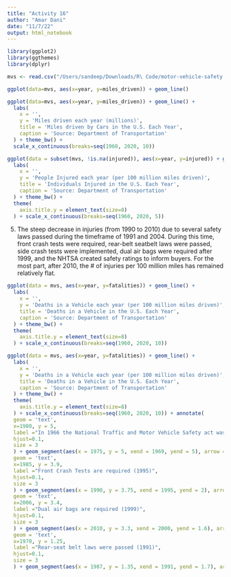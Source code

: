 ```yaml
---
title: "Activity 16"
author: "Amar Dani"
date: "11/7/22"
output: html_notebook
---
```

```r
library(ggplot2)
library(ggthemes)
library(dplyr)
```
```r
mvs <- read.csv("/Users/sandeep/Downloads/R\ Code/motor-vehicle-safety.csv")
```
```r
ggplot(data=mvs, aes(x=year, y=miles_driven)) + geom_line()
```
```r
ggplot(data=mvs, aes(x=year, y=miles_driven)) + geom_line() + 
  labs(
    x = '',
    y = 'Miles driven each year (millions)',
    title = 'Miles driven by Cars in the U.S. Each Year',
    caption = 'Source: Department of Transportation'
  ) + theme_bw() + 
  scale_x_continuous(breaks=seq(1960, 2020, 10))
```
```r
ggplot(data = subset(mvs, !is.na(injured)), aes(x=year, y=injured)) + geom_line() + 
  labs(
    x = '',
    y = 'People Injured each year (per 100 million miles driven)',
    title = 'Individuals Injured in the U.S. Each Year',
    caption = 'Source: Department of Transportation'
  ) + theme_bw() + 
  theme(
    axis.title.y = element_text(size=8)
  ) + scale_x_continuous(breaks=seq(1960, 2020, 5))
```
5. The steep decrease in injuries (from 1990 to 2010) due to several safety laws passed during the timeframe of 1991 and 2004. During this time, front crash tests were required, rear-belt seatbelt laws were passed, side crash tests were implemented, dual air bags were required after 1999, and the NHTSA created safety ratings to inform buyers. For the most part, after 2010, the # of injuries per 100 million miles has remained relatively flat.
```r
ggplot(data = mvs, aes(x=year, y=fatalities)) + geom_line() + 
  labs(
    x = '',
    y = 'Deaths in a Vehicle each year (per 100 million miles driven)',
    title = 'Deaths in a Vehicle in the U.S. Each Year',
    caption = 'Source: Department of Transportation'
  ) + theme_bw() + 
  theme(
    axis.title.y = element_text(size=8)
  ) + scale_x_continuous(breaks=seq(1960, 2020, 10))
```
```r
ggplot(data = mvs, aes(x=year, y=fatalities)) + geom_line() + 
  labs(
    x = '',
    y = 'Deaths in a Vehicle each year (per 100 million miles driven)',
    title = 'Deaths in a Vehicle in the U.S. Each Year',
    caption = 'Source: Department of Transportation'
  ) + theme_bw() + 
  theme(
    axis.title.y = element_text(size=8)
  ) + scale_x_continuous(breaks=seq(1960, 2020, 10)) + annotate(
  geom = 'text',
  x=1980, y = 5,
  label ="In 1966 the National Traffic and Motor Vehicle Safety act was passed. \n One of the laws required the front seats have a two-point seatbelt in 1968.",
  hjust=0.1,
  size = 3
  ) + geom_segment(aes(x = 1975, y = 5, xend = 1969, yend = 5), arrow = arrow(length = unit(0.25, "cm"))) + annotate(
  geom = 'text',
  x=1985, y = 3.9,
  label ="Front Crash Tests are required (1995)",
  hjust=0.1,
  size = 3
  ) + geom_segment(aes(x = 1990, y = 3.75, xend = 1995, yend = 2), arrow = arrow(length = unit(0.25, "cm"))) + annotate(
  geom = 'text',
  x=2006, y = 3.4,
  label ="Dual air bags are required (1999)",
  hjust=0.1,
  size = 3
  ) + geom_segment(aes(x = 2010, y = 3.3, xend = 2000, yend = 1.6), arrow = arrow(length = unit(0.25, "cm"))) + annotate(
  geom = 'text',
  x=1970, y = 1.25,
  label ="Rear-seat belt laws were passed (1991)",
  hjust=0.1,
  size = 3
  ) + geom_segment(aes(x = 1987, y = 1.35, xend = 1991, yend = 1.7), arrow = arrow(length = unit(0.25, "cm")))
```

